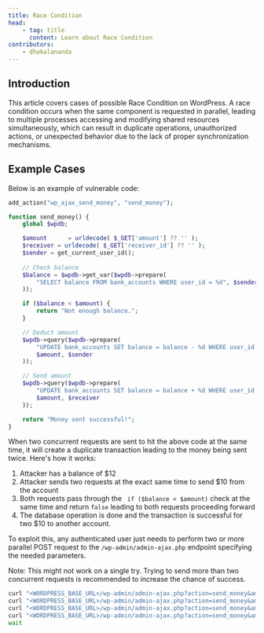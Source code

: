 ```yaml
---
title: Race Condition
head:
    - tag: title
      content: Learn about Race Condition
contributors:
    - dhakalananda
---
```




## Introduction

This article covers cases of possible Race Condition on WordPress. A race condition occurs when the same component is requested in parallel, leading to multiple processes accessing and modifying shared resources simultaneously, which can result in duplicate operations, unauthorized actions, or unexpected behavior due to the lack of proper synchronization mechanisms.

<LinkCard
  title="Learn how to secure your code against Race Condition"
  href="/academy/wordpress/securing-code/race-condition/"
/>

## Example Cases

Below is an example of vulnerable code:

```php
add_action("wp_ajax_send_money", "send_money");

function send_money() {
    global $wpdb;

    $amount      = urldecode( $_GET['amount'] ?? '' );
    $receiver = urldecode( $_GET['receiver_id'] ?? '' );
    $sender = get_current_user_id();
    
    // Check balance
    $balance = $wpdb->get_var($wpdb->prepare(
        "SELECT balance FROM bank_accounts WHERE user_id = %d", $sender
    ));

    if ($balance < $amount) {
        return "Not enough balance.";
    }

    // Deduct amount
    $wpdb->query($wpdb->prepare(
        "UPDATE bank_accounts SET balance = balance - %d WHERE user_id = %d",
        $amount, $sender
    ));

    // Send amount
    $wpdb->query($wpdb->prepare(
        "UPDATE bank_accounts SET balance = balance + %d WHERE user_id = %d",
        $amount, $receiver
    ));

    return "Money sent successful!";
}
```

When two concurrent requests are sent to hit the above code at the same time, it will create a duplicate transaction leading to the money being sent twice. Here's how it works:

1. Attacker has a balance of $12
2. Attacker sends two requests at the exact same time to send $10 from the account
3. Both requests pass through the ` if ($balance < $amount)` check at the same time and return `false` leading to both requests proceeding forward
4. The database operation is done and the transaction is successful for two $10 to another account.

To exploit this, any authenticated user just needs to perform two or more parallel POST request to the `/wp-admin/admin-ajax.php` endpoint specifying the needed parameters.

Note: This might not work on a single try. Trying to send more than two concurrent requests is recommended to increase the chance of success.

```bash
curl "<WORDPRESS_BASE_URL>/wp-admin/admin-ajax.php?action=send_money&amount=10&receiver_id=1" & \
curl "<WORDPRESS_BASE_URL>/wp-admin/admin-ajax.php?action=send_money&amount=10&receiver_id=1" & \
curl "<WORDPRESS_BASE_URL>/wp-admin/admin-ajax.php?action=send_money&amount=10&receiver_id=1" & \
curl "<WORDPRESS_BASE_URL>/wp-admin/admin-ajax.php?action=send_money&amount=10&receiver_id=1" &
wait
```
